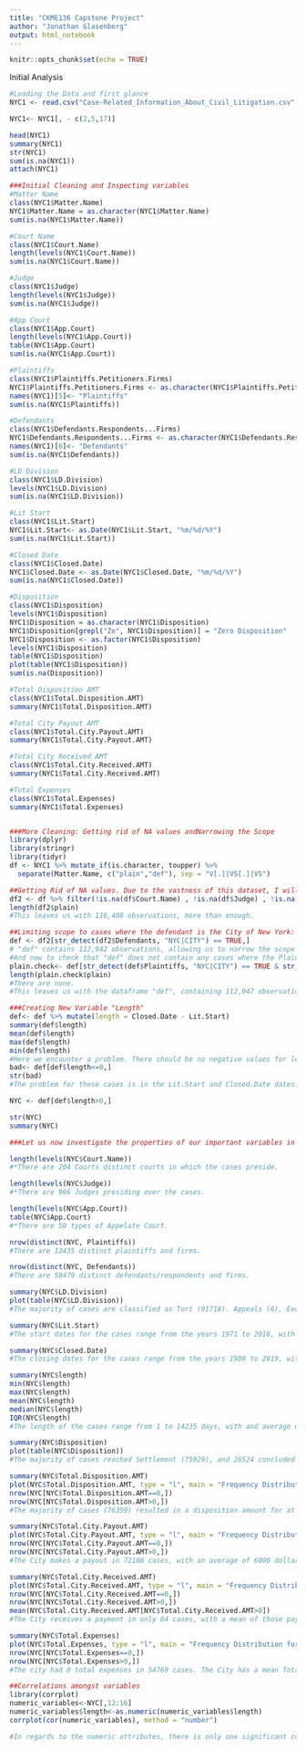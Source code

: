 ```yaml
---
title: "CKME136 Capstone Project"
author: "Jonathan Glasenberg"
output: html_notebook
---
```


```r
knitr::opts_chunk$set(echo = TRUE)
```

Initial Analysis

```r
#Loading the Data and first glance
NYC1 <- read.csv("Case-Related_Information_About_Civil_Litigation.csv", header = TRUE, na.strings = c("","NA"))

NYC1<- NYC1[, - c(2,5,17)]

head(NYC1)
summary(NYC1)
str(NYC1)
sum(is.na(NYC1))
attach(NYC1)

###Initial Cleaning and Inspecting variables
#Matter Name
class(NYC1$Matter.Name)
NYC1$Matter.Name = as.character(NYC1$Matter.Name)
sum(is.na(NYC1$Matter.Name))

#Court Name
class(NYC1$Court.Name)
length(levels(NYC1$Court.Name))
sum(is.na(NYC1$Court.Name))

#Judge
class(NYC1$Judge)
length(levels(NYC1$Judge))
sum(is.na(NYC1$Judge))

#App Court
class(NYC1$App.Court)
length(levels(NYC1$App.Court))
table(NYC1$App.Court)
sum(is.na(NYC1$App.Court))

#Plaintiffs
class(NYC1$Plaintiffs.Petitioners.Firms)
NYC1$Plaintiffs.Petitioners.Firms <- as.character(NYC1$Plaintiffs.Petitioners.Firms)
names(NYC1)[5]<- "Plaintiffs"
sum(is.na(NYC1$Plaintiffs))

#Defendants
class(NYC1$Defendants.Respondents...Firms)
NYC1$Defendants.Respondents...Firms <- as.character(NYC1$Defendants.Respondents...Firms)
names(NYC1)[6]<- "Defendants"
sum(is.na(NYC1$Defendants))

#LD Division
class(NYC1$LD.Division)
levels(NYC1$LD.Division)
sum(is.na(NYC1$LD.Division))

#Lit Start
class(NYC1$Lit.Start)
NYC1$Lit.Start<- as.Date(NYC1$Lit.Start, "%m/%d/%Y")
sum(is.na(NYC1$Lit.Start))

#Closed Date
class(NYC1$Closed.Date)
NYC1$Closed.Date <- as.Date(NYC1$Closed.Date, "%m/%d/%Y")
sum(is.na(NYC1$Closed.Date))

#Disposition
class(NYC1$Disposition)
levels(NYC1$Disposition)
NYC1$Disposition = as.character(NYC1$Disposition)
NYC1$Disposition[grepl("Ze", NYC1$Disposition)] = "Zero Disposition"
NYC1$Disposition <- as.factor(NYC1$Disposition)
levels(NYC1$Disposition)
table(NYC1$Disposition)
plot(table(NYC1$Disposition))
sum(is.na(Disposition))

#Total Disposition AMT
class(NYC1$Total.Disposition.AMT)
summary(NYC1$Total.Disposition.AMT)

#Total City Payout AMT
class(NYC1$Total.City.Payout.AMT)
summary(NYC1$Total.City.Payout.AMT)

#Total City Received AMT
class(NYC1$Total.City.Received.AMT)
summary(NYC1$Total.City.Received.AMT)

#Total Expenses
class(NYC1$Total.Expenses)
summary(NYC1$Total.Expenses)


###More Cleaning: Getting rid of NA values andNarrowing the Scope
library(dplyr)
library(stringr)
library(tidyr)
df <- NYC1 %>% mutate_if(is.character, toupper) %>%
  separate(Matter.Name, c("plain","def"), sep = "V[.]|VS[.]|VS")

##Getting Rid of NA values. Due to the vastness of this dataset, I will not be picky about what to remove and ensure I have cases with the necessary information.
df2 <- df %>% filter(!is.na(df$Court.Name) , !is.na(df$Judge) , !is.na(df$Plaintiffs) , !is.na(df$Defendants) , !is.na(df$LD.Division) , !is.na(df$Lit.Start) , !is.na(df$Closed.Date) , !is.na(df$Disposition), !is.na(df$Total.Disposition.AMT), !is.na(df$Total.City.Payout.AMT), !is.na(df$Total.City.Received.AMT), !is.na(df$Total.Expenses))
length(df2$plain)
#This leaves us with 116,408 observations, more than enough.

##Limiting scope to cases where the defendant is the City of New York:
def <- df2[str_detect(df2$Defendants, "NYC|CITY") == TRUE,]
# "def" contains 112,942 observations, allowing us to narrow the scope by removing a small fraction of the cases (under 4,000 observations).
#And now to check that "def" does not contain any cases where the Plaintiff is the City of New York that were not already filtered out.
plain.check<- def[str_detect(def$Plaintiffs, "NYC|CITY") == TRUE & str_detect(def$Defendants, "NYC|CITY") == FALSE,]
length(plain.check$plain)
#There are none.
#This leaves us with the dataframe "def", containing 112,947 observations.

###Creating New Variable "Length"
def<- def %>% mutate(length = Closed.Date - Lit.Start)
summary(def$length)
mean(def$length)
max(def$length)
min(def$length)
#Here we encounter a problem. There should be no negative values for length. Let's inspect those cases which contain negative length:
bad<- def[def$length<=0,]
str(bad)
#The problem for these cases is in the Lit.Start and Closed.Date dates. it appears that the recorded closing dates are prior to the litigation start dates. This could be a result of entry error, or the date records for these cases are wrong. Thankfully, there are only a small number of them (353), so it is safe to just eliminate these observations from the dataset.

NYC <- def[def$length>0,]

str(NYC)
summary(NYC)

###Let us now investigate the properties of our important variables in NYC.

length(levels(NYC$Court.Name))
#*There are 204 Courts distinct courts in which the cases preside.

length(levels(NYC$Judge))
#*There are 986 Judges presiding over the cases.

length(levels(NYC$App.Court))
table(NYC$App.Court)
#*There are 50 types of Appelate Court.

nrow(distinct(NYC, Plaintiffs))
#There are 13435 distinct plaintiffs and firms.

nrow(distinct(NYC, Defendants)) 
#There are 58479 distinct defendants/respondents and firms.

summary(NYC$LD.Division)
plot(table(NYC$LD.Division))
#The majority of cases are classified as Tort (91718). Appeals (6), Executive (2), and Tax & Bankruptcy (64) all have fewer than 100 cases.

summary(NYC$Lit.Start)
#The start dates for the cases range from the years 1971 to 2018, with an IQR between 1993 and 2007 and a mean and median in 2000.

summary(NYC$Closed.Date)
#The closing dates for the cases range from the years 1980 to 2019, with an IQR between 1998 and 2010 and a mean and median in 2004.

summary(NYC$length)
min(NYC$length)
max(NYC$length)
mean(NYC$length)
median(NYC$length)
IQR(NYC$length)
#The length of the cases range from 1 to 14235 days, with and average of 1300.531 days, a median of 1068 days, and an IQR of 1329 days.

summary(NYC$Disposition)
plot(table(NYC$Disposition))
#The majority of cases reached Settlement (75929), and 26524 concluded with Zero Disposition. Additionally, 7523 had Administrative Closings and 2613 had an Order/Judgment (Verdict).

summary(NYC$Total.Disposition.AMT)
plot(NYC$Total.Disposition.AMT, type = "l", main = "Frequency Distribution for Total Disposition AMT", xlab = "Amount in Dollars", ylab = "Frequency")
nrow(NYC[NYC$Total.Disposition.AMT==0,])
nrow(NYC[NYC$Total.Disposition.AMT>0,])
#The majority of cases (76359) resulted in a disposition amount for at least one of the parties involved. 36230 cases resulted in no disposition amount.

summary(NYC$Total.City.Payout.AMT)
plot(NYC$Total.City.Payout.AMT, type = "l", main = "Frequency Distribution for Total City Payout AMT", xlab = "Amount in Dollars", ylab = "Frequency")
nrow(NYC[NYC$Total.City.Payout.AMT==0,])
nrow(NYC[NYC$Total.City.Payout.AMT>0,])
#The City makes a payout in 72108 cases, with an average of 6000 dollars and an IQR ranging between 0 and 25000 dollars.

summary(NYC$Total.City.Received.AMT)
plot(NYC$Total.City.Received.AMT, type = "l", main = "Frequency Distribution for Total City Received AMT", xlab = "Amount in Dollars", ylab = "Frequency")
nrow(NYC[NYC$Total.City.Received.AMT==0,])
nrow(NYC[NYC$Total.City.Received.AMT>0,])
mean(NYC$Total.City.Received.AMT[NYC$Total.City.Received.AMT>0])
#The City receives a payment in only 84 cases, with a mean of those payments being 52860.13.

summary(NYC$Total.Expenses)
plot(NYC$Total.Expenses, type = "l", main = "Frequency Distribution for Total Expenses", xlab = "Amount in Dollars", ylab = "Frequency")
nrow(NYC[NYC$Total.Expenses==0,])
nrow(NYC[NYC$Total.Expenses>0,])
#The city had 0 total expenses in 54769 cases. The City has a mean Total Expense of 1223.

##Correlations amongst variables
library(corrplot)
numeric_variables<-NYC[,12:16]
numeric_variables$length<-as.numeric(numeric_variables$length)
corrplot(cor(numeric_variables), method = "number")

#In regards to the numeric attributes, there is only one significant correlation, between Total Disposition AMT and Total City Payout AMT, with a strong positive correlation of 0.89. All other correlations are extremely weak.
```
